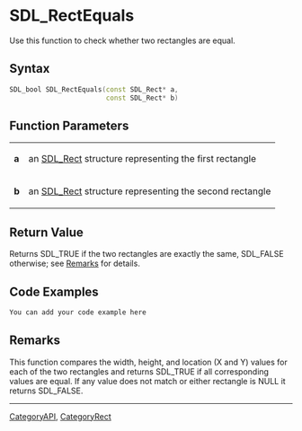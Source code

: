 
= SDL_RectEquals =
Use this function to check whether two rectangles are equal.


== Syntax ==
<syntaxhighlight lang='c++'>
SDL_bool SDL_RectEquals(const SDL_Rect* a,
                        const SDL_Rect* b)
</syntaxhighlight>

== Function Parameters ==
{|
|'''a'''
|an [[SDL_Rect]] structure representing the first rectangle
|-
|'''b'''
|an [[SDL_Rect]] structure representing the second rectangle
|}

== Return Value ==
Returns SDL_TRUE if the two rectangles are exactly the same, SDL_FALSE otherwise; see [[#Remarks|Remarks]] for details.  

== Code Examples ==
<syntaxhighlight lang='c++'>
You can add your code example here
</syntaxhighlight>

== Remarks ==
This function compares the width, height, and location (X and Y) values for each of the two rectangles and returns SDL_TRUE if all corresponding values are equal.  If any value does not match or either rectangle is NULL it returns SDL_FALSE.

----
[[CategoryAPI]], [[CategoryRect]]
